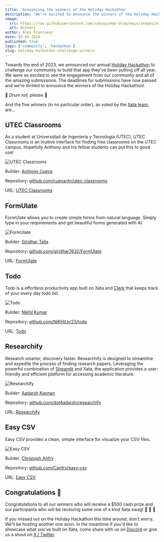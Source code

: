 ```yaml
---
title: 'Announcing the winners of the Holiday Hackathon'
description: "We're excited to announce the winners of the Holiday Hackathon"
image:
  src: https://raw.githubusercontent.com/xataio/mdx-blog/main/images/holiday-hackathon-winners.png
  alt: Winners
author: Alex Francoeur
date: 02-01-2024
published: true
tags: ['community', 'hackathon']
slug: holiday-hackathon-challenge-winners
---
```


Towards the end of 2023, we announced our annual [Holiday Hackathon](https://xata.io/blog/xata-holiday-hackathon) to challenge our community to build that app they've been putting off all year. We were so excited to see the engagement from our community and all of the amazing submissions. The deadlines for submissions have now passed and we’re thrilled to announce the winners of the Holiday Hackathon!

🥁 _Drum roll, please_ 🥁

And the five winners (in no particular order), as voted by the [Xata team](https://xata.io/about), are…

## UTEC Classrooms

As a student at Universidad de Ingeniería y Tecnología (UTEC), UTEC Classrooms is an inuitive interface for finding free classrooms on the UTEC campus. Hopefully Anthony and his fellow students can put this to good use!

![UTEC Classrooms](/images/holiday-hackathon-utec.png)

Builder: [Anthony Cueva](https://www.linkedin.com/in/cuevantn/)

Repository: [github.com/cuevantn/utec-classrooms](https://github.com/cuevantn/utec-classrooms)

URL: [UTEC Classrooms](https://utec-classrooms.vercel.app/)

## FormUlate

FormUlate allows you to create simple forms from natural language. Simply type in your requirements and get beautiful forms generated with AI.

![FormUlate](/images/holiday-hackathon-formulate.png)

Builder: [Giridhar Talla](https://twitter.com/giridhar_talla)

Repository: [github.com/giridhar7632/FormUlate](https://github.com/giridhar7632/FormUlate)

URL: [FormUlate](https://formulate-six.vercel.app/)

## Todo

Todo is a effortless productivity app built on Xata and [Clerk](https://clerk.com/) that keeps track of your every day todo list.

![Todo](/images/holiday-hackathon-todo.png)

Builder: [Nikhil Kumar](https://twitter.com/nikhilkr1221)

Repository: [github.com/NiKHiLkr23/todo](https://github.com/NiKHiLkr23/todo)

URL: [Todo](https://todo-eight-tau.vercel.app/)

## Researchify

Research smarter, discovery faster. Researchify is designed to streamline and expedite the process of finding research papers. Leveraging the powerful combination of [Streamlit](https://streamlit.io/) and Xata, the application provides a user-friendly and efficient platform for accessing academic literature.

![Researchify](/images/holiday-hackathon-researchify.png)

Builder: [Aadarsh Kannan](https://twitter.com/dotAadarsh)

Repository: [github.com/dotAadarsh/researchify](https://github.com/dotAadarsh/researchify)

URL: [Researchify](https://researchify.streamlit.app/)

## Easy CSV

Easy CSV provides a clean, simple interface for visualize your CSV files.

![Easy CSV](/images/holiday-hackathon-easy-csv.png)

Builder: [Christoph Anfry](https://twitter.com/ChristopheAnfry)

Repository: [github.com/Canfry/easy-csv](https://github.com/Canfry/easy-csv)

URL: [Easy CSV](https://easy-csv.netlify.app/)

## Congratulations 🎉

Congratulations to all our winners who will receive a $500 cash prize and our participants who will be receiving some one of a kind Xata swag! 🍾 🎉 🦋

If you missed out on the Holiday Hackathon this time around, don't worry. We'll be hosting another one soon. In the meantime if you'd like to showcase what you've built on Xata, come share with us on [Discord](https://xata.io/discord) or give us a shout on [X / Twitter](https://twitter.com/xata).
